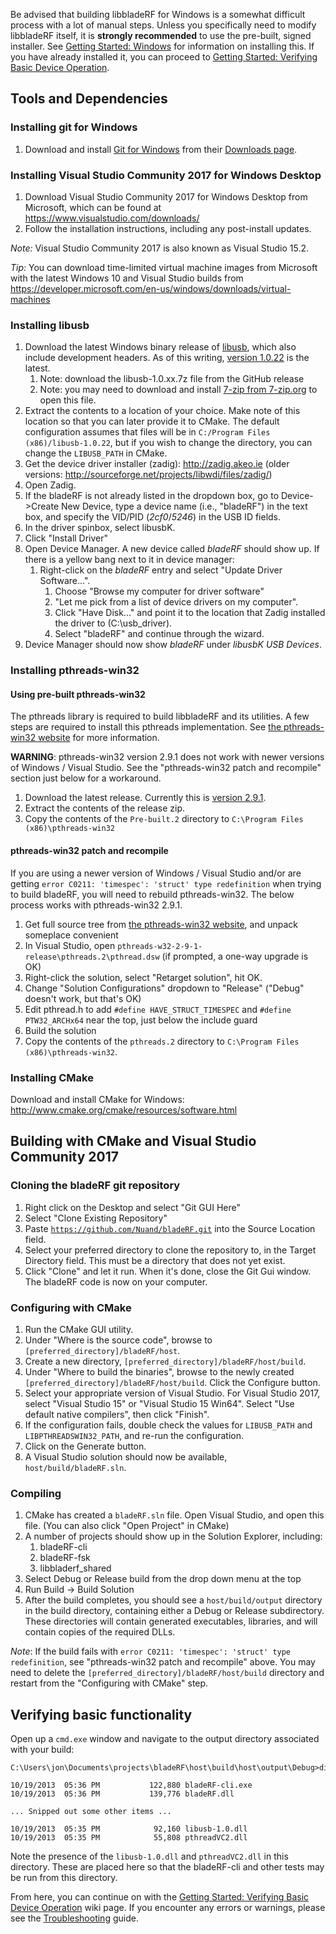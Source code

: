 Be advised that building libbladeRF for Windows is a somewhat difficult process with a lot of manual steps.  Unless you specifically need to modify libbladeRF itself, it is '''strongly recommended''' to use the pre-built, signed installer.  See [[Getting Started: Windows]] for information on installing this.  If you have already installed it, you can proceed to [[Getting Started: Verifying Basic Device Operation]].

== Tools and Dependencies ==

=== Installing git for Windows ===
# Download and install [https://git-scm.com/ Git for Windows] from their [https://git-scm.com/downloads Downloads page].

=== Installing Visual Studio Community 2017 for Windows Desktop ===
# Download Visual Studio Community 2017 for Windows Desktop from Microsoft, which can be found at https://www.visualstudio.com/downloads/
# Follow the installation instructions, including any post-install updates.

''Note:'' Visual Studio Community 2017 is also known as Visual Studio 15.2.

''Tip:'' You can download time-limited virtual machine images from Microsoft with the latest Windows 10 and Visual Studio builds from https://developer.microsoft.com/en-us/windows/downloads/virtual-machines

=== Installing libusb ===
# Download the latest Windows binary release of [http://libusb.info/ libusb], which also include development headers. As of this writing, [https://github.com/libusb/libusb/releases/tag/v1.0.22 version 1.0.22] is the latest.
## Note: download the libusb-1.0.xx.7z file from the GitHub release
## Note: you may need to download and install [http://www.7-zip.org/ 7-zip from 7-zip.org] to open this file.
# Extract the contents to a location of your choice. Make note of this location so that you can later provide it to CMake. The default configuration assumes that files will be in <code>C:/Program Files (x86)/libusb-1.0.22</code>, but if you wish to change the directory, you can change the <code>LIBUSB_PATH</code> in CMake.
# Get the device driver installer (zadig): http://zadig.akeo.ie (older versions: http://sourceforge.net/projects/libwdi/files/zadig/)
# Open Zadig. 
# If the bladeRF is not already listed in the dropdown box, go to Device->Create New Device, type a device name (i.e., "bladeRF") in the text box, and specify the VID/PID (''2cf0''/''5246'') in the USB ID fields.
# In the driver spinbox, select libusbK.
# Click "Install Driver"
# Open Device Manager.  A new device called ''bladeRF'' should show up. If there is a yellow bang next to it in device manager:
## Right-click on the ''bladeRF'' entry and select "Update Driver Software...".  
### Choose "Browse my computer for driver software"
### "Let me pick from a list of device drivers on my computer".  
### Click "Have Disk..." and point it to the location that Zadig installed the driver to (C:\usb_driver).  
### Select "bladeRF" and continue through the wizard.
# Device Manager should now show ''bladeRF'' under ''libusbK USB Devices''.

=== Installing pthreads-win32 ===
==== Using pre-built pthreads-win32 ====
The pthreads library is required to build libbladeRF and its utilities. A few steps are required to install this pthreads implementation. See [http://www.sourceware.org/pthreads-win32/ the pthreads-win32 website] for more information.

'''WARNING''': pthreads-win32 version 2.9.1 does not work with newer versions of Windows / Visual Studio.  See the "pthreads-win32 patch and recompile" section just below for a workaround.

# Download the latest release. Currently this is [ftp://sourceware.org/pub/pthreads-win32/pthreads-w32-2-9-1-release.zip version 2.9.1].
# Extract the contents of the release zip.
# Copy the contents of the <code>Pre-built.2</code> directory to <code>C:\Program Files (x86)\pthreads-win32</code>

==== pthreads-win32 patch and recompile ====
If you are using a newer version of Windows / Visual Studio and/or are getting <code>error C0211: 'timespec': 'struct' type redefinition</code> when trying to build bladeRF, you will need to rebuild pthreads-win32. The below process works with pthreads-win32 2.9.1.

# Get full source tree from [http://www.sourceware.org/pthreads-win32/ the pthreads-win32 website], and unpack someplace convenient
# In Visual Studio, open <code>pthreads-w32-2-9-1-release\pthreads.2\pthread.dsw</code> (if prompted, a one-way upgrade is OK)
# Right-click the solution, select "Retarget solution", hit OK.
# Change "Solution Configurations" dropdown to "Release" ("Debug" doesn't work, but that's OK)
# Edit pthread.h to add <code>#define HAVE_STRUCT_TIMESPEC</code> and <code>#define PTW32_ARCHx64</code> near the top, just below the include guard
# Build the solution
# Copy the contents of the <code>pthreads.2</code> directory to <code>C:\Program Files (x86)\pthreads-win32</code>.

=== Installing CMake ===
Download and install CMake for Windows: 
http://www.cmake.org/cmake/resources/software.html

== Building with CMake and Visual Studio Community 2017 ==

=== Cloning the bladeRF git repository ===
# Right click on the Desktop and select "Git GUI Here"
# Select "Clone Existing Repository"
# Paste <code>https://github.com/Nuand/bladeRF.git</code> into the Source Location field.
# Select your preferred directory to clone the repository to, in the Target Directory field. This must be a directory that does not yet exist.
# Click "Clone" and let it run. When it's done, close the Git Gui window. The bladeRF code is now on your computer.

=== Configuring with CMake ===
# Run the CMake GUI utility. 
# Under "Where is the source code", browse to <code>[preferred_directory]/bladeRF/host</code>. 
# Create a new directory, <code>[preferred_directory]/bladeRF/host/build</code>. 
# Under "Where to build the binaries", browse to the newly created <code>[preferred_directory]/bladeRF/host/build</code>. Click the Configure button. 
# Select your appropriate version of Visual Studio.  For Visual Studio 2017, select "Visual Studio 15" or "Visual Studio 15 Win64".  Select "Use default native compilers", then click "Finish".
# If the configuration fails, double check the values for <code>LIBUSB_PATH</code> and <code>LIBPTHREADSWIN32_PATH</code>, and re-run the configuration.
# Click on the Generate button.
# A Visual Studio solution should now be available, <code>host/build/bladeRF.sln</code>.

=== Compiling ===
# CMake has created a <code>bladeRF.sln</code> file.  Open Visual Studio, and open this file. (You can also click "Open Project" in CMake)
# A number of projects should show up in the Solution Explorer, including:
## bladeRF-cli
## bladeRF-fsk
## libbladerf_shared
# Select Debug or Release build from the drop down menu at the top
# Run Build -> Build Solution
# After the build completes, you should see a <code>host/build/output</code> directory in the build directory, containing either a Debug or Release subdirectory. These directories will contain generated executables, libraries, and will contain copies of the required DLLs.

''Note'': If the build fails with <code>error C0211: 'timespec': 'struct' type redefinition</code>, see "pthreads-win32 patch and recompile" above.  You may need to delete the <code>[preferred_directory]/bladeRF/host/build</code> directory and restart from the "Configuring with CMake" step.

== Verifying basic functionality ==
Open up a <code>cmd.exe</code> window and navigate to the output directory associated with your build:

<pre>
C:\Users\jon\Documents\projects\bladeRF\host\build\host\output\Debug>dir

10/19/2013  05:36 PM           122,880 bladeRF-cli.exe
10/19/2013  05:36 PM           139,776 bladeRF.dll

... Snipped out some other items ...

10/19/2013  05:35 PM            92,160 libusb-1.0.dll
10/19/2013  05:35 PM            55,808 pthreadVC2.dll

</pre>

Note the presence of the <code>libusb-1.0.dll</code> and <code>pthreadVC2.dll</code> in this directory. These are placed here so that the bladeRF-cli and other tests may be run from this directory.

From here, you can continue on with the [[Getting Started: Verifying Basic Device Operation]] wiki page. If you encounter any errors or warnings, please see the [[Troubleshooting]] guide.
